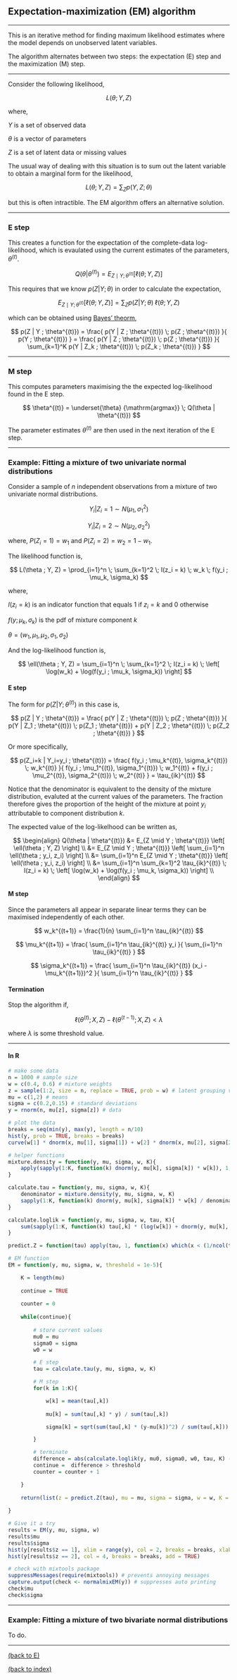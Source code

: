 
## Expectation-maximization (EM) algorithm

********************************************************************************

This is an iterative method for finding maximum likelihood estimates where the model depends on unobserved latent variables.

The algorithm alternates between two steps: the expectation (E) step and the maximization (M) step.

********************************************************************************

Consider the following likelihood,

$$ L(\theta ; Y, Z) $$ 

where,

$Y$ is a set of observed data

$\theta$ is a vector of parameters

$Z$ is a set of latent data or missing values

The usual way of dealing with this situation is to sum out the latent variable to obtain a marginal form for the likelihood,

$$ L(\theta ; Y, Z) = \sum_Z p(Y, Z ; \theta) $$ 

but this is often intractible. The EM algorithm offers an alternative solution.

********************************************************************************

### E step 

This creates a function for the expectation of the complete-data log-likelihood, which is evaulated using the current estimates of the parameters, $\theta^{(t)}$.

$$ Q(\theta | \theta^{(t)}) = E_{Z \mid Y ; \theta^{(t)}} \left[ \ell(\theta ; Y, Z) \right] $$

This requires that we know $p(Z | Y ; \theta)$ in order to calculate the expectation,

$$ E_{Z \mid Y ; \theta^{(t)}} \left[ \ell(\theta ; Y, Z) \right]  = \sum_Z p(Z | Y ; \theta) \; \ell(\theta ; Y, Z) $$

which can be obtained using <a href="Bayes theorem.html">Bayes' theorm</a>,

$$ p(Z | Y ; \theta^{(t)}) = \frac{ p(Y | Z ; \theta^{(t)}) \; p(Z ; \theta^{(t)}) }{ p(Y ; \theta^{(t)}) }
                           = \frac{ p(Y | Z ; \theta^{(t)}) \; p(Z ; \theta^{(t)}) }{ \sum_{k=1}^K p(Y | Z_k ; \theta^{(t)}) \; p(Z_k ; \theta^{(t)}) } $$

********************************************************************************

### M step

This computes parameters maximising the the expected log-likelihood found in the E step. 

$$ \theta^{(t)} = \underset{\theta} {\mathrm{argmax}} \; Q(\theta | \theta^{(t)}) $$

The parameter estimates $\theta^{(t)}$ are then used in the next iteration of the E step.

********************************************************************************

### Example: Fitting a mixture of two univariate normal distributions

Consider a sample of $n$ independent observations from a mixture of two univariate normal distributions.

$$ Y_i | Z_i = 1 \sim N(\mu_1, \sigma_1^2) $$

$$ Y_i | Z_i = 2 \sim N(\mu_2, \sigma_2^2) $$

where, $P(Z_i = 1) = w_1$ and $P(Z_i = 2) = w_2 = 1 - w_1$.

The likelihood function is,

$$ L(\theta ; Y, Z) = \prod_{i=1}^n \; \sum_{k=1}^2 \; I(z_i = k) \; w_k \; f(y_i ; \mu_k, \sigma_k) $$

where,

$I(z_i = k)$ is an indicator function that equals 1 if $z_i=k$ and 0 otherwise

$f(y ; \mu_k, \sigma_k)$ is the pdf of mixture component $k$

$\theta = (w_1, \mu_1, \mu_2, \sigma_1, \sigma_2)$

And the log-likelihood function is,

$$ \ell(\theta ; Y, Z) = \sum_{i=1}^n \; \sum_{k=1}^2 \; I(z_i = k) \; \left[ \log(w_k) + \log(f(y_i ; \mu_k, \sigma_k)) \right] $$

#### E step

The form for $p(Z | Y ; \theta^{(t)})$ in this case is,

$$ p(Z | Y ; \theta^{(t)}) = \frac{ p(Y | Z ; \theta^{(t)}) \; p(Z ; \theta^{(t)}) }{ p(Y | Z_1 ; \theta^{(t)}) \; p(Z_1 ; \theta^{(t)}) + p(Y | Z_2 ; \theta^{(t)}) \; p(Z_2 ; \theta^{(t)}) } $$

Or more specifically,

$$ p(Z_i=k | Y_i=y_i ; \theta^{(t)}) = \frac{ f(y_i ; \mu_k^{(t)}, \sigma_k^{(t)}) \; w_k^{(t)} }{ f(y_i ; \mu_1^{(t)}, \sigma_1^{(t)}) \; w_1^{(t)} + f(y_i ; \mu_2^{(t)}, \sigma_2^{(t)}) \; w_2^{(t)} } = \tau_{ik}^{(t)} $$

Notice that the denominator is equivalent to the density of the mixture distribution, evaluted at the current values of the parameters. The fraction therefore gives the proportion of the height of the mixture at point $y_i$ attributable to component distribution $k$.

The expected value of the log-likelhood can be written as,

$$ 
\begin{align}
Q(\theta | \theta^{(t)}) 
&= E_{Z \mid Y ; \theta^{(t)}} \left[ \ell(\theta ; Y, Z) \right] \\
&= E_{Z \mid Y ; \theta^{(t)}} \left[ \sum_{i=1}^n \ell(\theta ; y_i, z_i) \right] \\
&= \sum_{i=1}^n E_{Z \mid Y ; \theta^{(t)}} \left[ \ell(\theta ; y_i, z_i) \right] \\
&= \sum_{i=1}^n \sum_{k=1}^2 \tau_{ik}^{(t)} \; I(z_i = k) \; \left[ \log(w_k) + \log(f(y_i ; \mu_k, \sigma_k)) \right] \\
\end{align}
$$

#### M step

Since the parameters all appear in separate linear terms they can be maximised independently of each other.

$$ w_k^{(t+1)} = \frac{1}{n} \sum_{i=1}^n \tau_{ik}^{(t)} $$

$$ \mu_k^{(t+1)} = \frac{ \sum_{i=1}^n \tau_{ik}^{(t)} y_i }{ \sum_{i=1}^n \tau_{ik}^{(t)} } $$

$$ \sigma_k^{(t+1)} = \frac{ \sum_{i=1}^n \tau_{ik}^{(t)} (x_i - \mu_k^{(t+1)})^2 }{ \sum_{i=1}^n \tau_{ik}^{(t)} } $$

#### Termination

Stop the algorithm if,

$$ \ell(\theta^{(t)}; X, Z) - \ell(\theta^{(t-1)}; X, Z) < \lambda $$

where $\lambda$ is some threshold value.

********************************************************************************

#### In R

```{r}
# make some data
n = 1000 # sample size
w = c(0.4, 0.6) # mixture weights
z = sample(1:2, size = n, replace = TRUE, prob = w) # latent grouping variable
mu = c(1,2) # means
sigma = c(0.2,0.15) # standard deviations
y = rnorm(n, mu[z], sigma[z]) # data

# plot the data
breaks = seq(min(y), max(y), length = n/10)
hist(y, prob = TRUE, breaks = breaks) 
curve(w[1] * dnorm(x, mu[1], sigma[1]) + w[2] * dnorm(x, mu[2], sigma[2]), add = TRUE, col = 4, xlim = range(y))
```

```{r}
# helper functions
mixture.density = function(y, mu, sigma, w, K){
    apply(sapply(1:K, function(k) dnorm(y, mu[k], sigma[k]) * w[k]), 1, sum)
}

calculate.tau = function(y, mu, sigma, w, K){
    denominator = mixture.density(y, mu, sigma, w, K)
    sapply(1:K, function(k) dnorm(y, mu[k], sigma[k]) * w[k] / denominator)
}

calculate.loglik = function(y, mu, sigma, w, tau, K){
    sum(sapply(1:K, function(k) tau[,k] * (log(w[k]) + dnorm(y, mu[k], sigma[k], log = TRUE))))
}

predict.Z = function(tau) apply(tau, 1, function(x) which(x < (1/ncol(tau))))

# EM function
EM = function(y, mu, sigma, w, threshold = 1e-5){

    K = length(mu)
    
    continue = TRUE
    
    counter = 0
    
    while(continue){
        
        # store current values
        mu0 = mu
        sigma0 = sigma
        w0 = w

        # E step
        tau = calculate.tau(y, mu, sigma, w, K)

        # M step
        for(k in 1:K){ 

            w[k] = mean(tau[,k]) 
                   
            mu[k] = sum(tau[,k] * y) / sum(tau[,k])

            sigma[k] = sqrt(sum(tau[,k] * (y-mu[k])^2) / sum(tau[,k])) # uses updated mu

        }

        # terminate
        difference = abs(calculate.loglik(y, mu0, sigma0, w0, tau, K) - calculate.loglik(y, mu, sigma, w, tau, K))
        continue =  difference > threshold
        counter = counter + 1

    }
    
    return(list(z = predict.Z(tau), mu = mu, sigma = sigma, w = w, K = K, iterations = counter))
    
}

# Give it a try
results = EM(y, mu, sigma, w)
results$mu
results$sigma
hist(y[results$z == 1], xlim = range(y), col = 2, breaks = breaks, xlab = "y", main = "EM results")
hist(y[results$z == 2], col = 4, breaks = breaks, add = TRUE)

```


```{r}
# check with mixtools package
suppressMessages(require(mixtools)) # prevents annoying messages
capture.output(check <- normalmixEM(y)) # suppresses auto printing
check$mu
check$sigma
```

********************************************************************************

### Example: Fitting a mixture of two bivariate normal distributions

To do.

********************************************************************************

<a href="index.html#E">(back to E)</a> 

<a href="index.html">(back to index)</a> 

